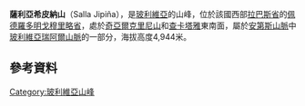 {{Coord|16|21|52|S||68|3|21|W|display=title}}

'''薩利亞希皮納山'''（Salla Jipiña），是[[玻利維亞|玻利維亞]]的山峰，位於該國西部[[拉巴斯省|拉巴斯省]]的[[佩德羅多明戈穆里略省|佩德羅多明戈穆里略省]]，處於[[奇亞爾克里尼山|奇亞爾克里尼山]]和[[查卡塔雅|查卡塔雅]]東南面，屬於[[安第斯山脈|安第斯山脈]]中[[玻利維亞瑞阿爾山脈|玻利維亞瑞阿爾山脈]]的一部分，海拔高度4,944米。

==參考資料==
{{cite web|url=http://www.ine.gob.bo/publicaciones/visorPdf.aspx?Codigo=020101&tipo=1|title=La Paz|author=<!--Staff writer(s); no by-line.-->|date=|website=|publisher=INE, Bolivia|accessdate=September 26, 2014|deadurl=yes|archiveurl=https://web.archive.org/web/20141102093813/http://www.ine.gob.bo/publicaciones/visorPdf.aspx?Codigo=020101&tipo=1|archivedate=2014-11-02}}

{{Bolivia-geo-stub}}
[[Category:玻利維亞山峰|Category:玻利維亞山峰]]